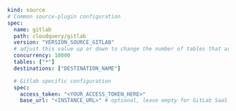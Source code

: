 ```yaml copy
kind: source
# Common source-plugin configuration
spec:
  name: gitlab
  path: cloudquery/gitlab
  version: "VERSION_SOURCE_GITLAB"
  # adjust this value up or down to change the number of tables that are resolved in parallel
  concurrency: 10000
  tables: ["*"]
  destinations: ["DESTINATION_NAME"]

  # Gitlab specific configuration
  spec:
    access_token: "<YOUR_ACCESS_TOKEN_HERE>"
    base_url: "<INSTANCE_URL>" # optional, leave empty for GitLab SaaS
```

